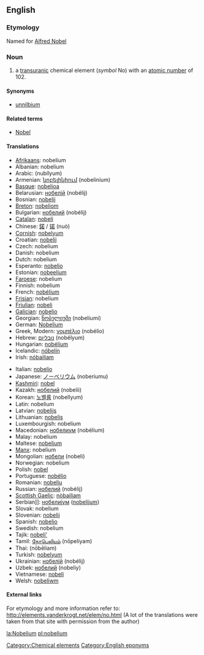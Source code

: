 {{See|Nobelium}}
==English==
{{elements|No|mendelevium|Md|lawrencium|Lr}}

===Etymology===
Named for [[w:Alfred Nobel|Alfred Nobel]]

=== Noun ===
{{en-noun-unc}}
{{wikipedia}}

# a [[transuranic]] chemical element (''symbol'' No) with an [[atomic number]] of 102.

====Synonyms====
*[[unnilbium]]

====Related terms====
*[[w:Alfred Nobel|Nobel]]

==== Translations ====
{{top}}
*[[Afrikaans]]: nobelium
*Albanian: nobelium
*Arabic: {{ARchar|[[نوبليوم]]}} (nubílyum) {{m}}
*Armenian: [[նոբելինիում]] (nobelinium)
*[[Basque]]: [[nobelioa]]
*Belarusian: [[нобелiй]] (nobélij) {{m}}
*Bosnian: [[nobelij]]
*[[Breton]]: [[nobeliom]]
*Bulgarian: [[нобелий]] (nobélij) {{m}}
*[[Catalan]]: [[nobeli]]
*Chinese: [[鍩]] / [[锘]] (nuò)
*[[Cornish]]: [[nobelyum]]
*Croatian: [[nobelij]]
*Czech: nobelium
*Danish: nobelium
*Dutch: nobelium {{n}}
*Esperanto: [[nobelio]]
*Estonian: [[nobeelium]]
*[[Faroese]]: nobelium
*Finnish: nobelium
*French: [[nobélium]] {{m}}
*[[Frisian]]: nobelium
*[[Friulian]]: [[nobeli]]
*[[Galician]]: [[nobelio]]
*Georgian: [[ნობელიუმი]] (nobeliumi)
*German: [[Nobelium]] {{n}}
*Greek, Modern: [[νομπέλιο]] (nobélio) {{n}}
*Hebrew: [[נובליום]] (nobélyum)
*Hungarian: [[nobélium]]
*Icelandic: [[nóbelín]]
*Irish: [[nóbailiam]]
{{mid}}
*Italian: [[nobelio]] {{m}}
*Japanese: [[ノーベリウム]] (noberiumu)
*[[Kashmiri]]: [[nobel]]
*Kazakh: [[нобелий]] (nobelii)
*Korean: [[노벨륨]] (nobellyum)
*Latin: nobelium
*Latvian: [[nobelijs]]
*Lithuanian: [[nobelis]]
*Luxembourgish: nobelium
*Macedonian: [[нобелиум]] (nobélium) {{m}}
*Malay: nobelium
*Maltese: [[nobeljum]]
*[[Manx]]: nobelium
*Mongolian: [[нобели]] (nobeli)
*Norwegian: nobelium
*Polish: [[nobel]] {{m}}
*Portuguese: [[nobélio]] {{m}}
*Romanian: [[nobeliu]] {{n}}
*Russian: [[нобелий]] (nobélij) {{m}}
*[[Scottish Gaelic]]: [[nòbailiam]]
*Serbian]]: [[нобелиjум]] ([[nobelijum]]) {{m}}
*Slovak: nobelium
*Slovenian: [[nobelij]]
*Spanish: [[nobelio]] {{m}}
*Swedish: nobelium
*Tajik: [[nobeli']]
*Tamil: [[நோபெலியம்]] (nōpeliyam)
*Thai: {{THchar|[[โนเบเลียม]]}} (nōbēliam)
*Turkish: [[nobelyum]]
*Ukrainian: [[нобелiй]] (nobélij) {{m}}
*Uzbek: [[нобелий]] (nobeliy)
*Vietnamese: [[nobeli]]
*Welsh: [[nobeliwm]]
{{bottom}}

====External links====
For etymology and more information refer to:
http://elements.vanderkrogt.net/elem/no.html
(A lot of the translations were taken from that site with permission from the author)

[[Category:Chemical elements]]
[[Category:English eponyms]]<!--SOED-->

[[la:Nobelium]]
[[pl:nobelium]]